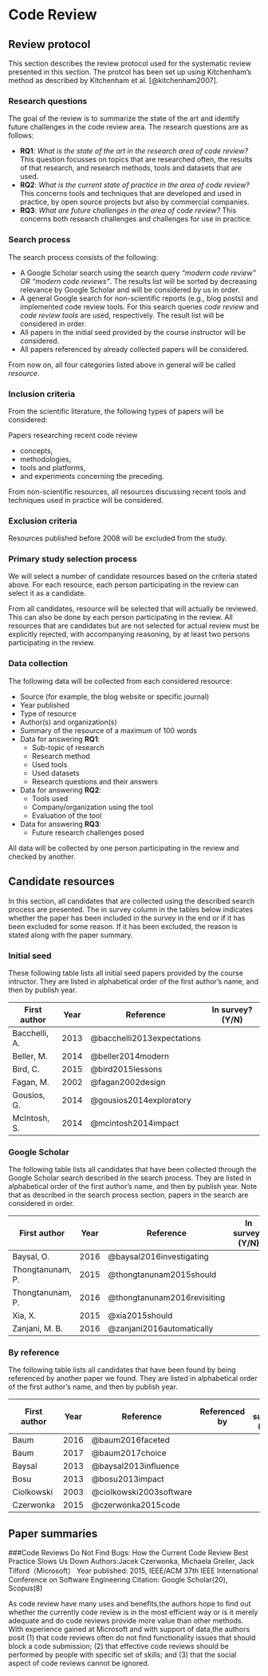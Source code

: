 # Code Review
## Review protocol
This section describes the review protocol used for the systematic review presented in this
section. The protcol has been set up using Kitchenham's method as described by Kitchenham et al.
[@kitchenham2007].

### Research questions
The goal of the review is to summarize the state of the art and identify future challenges in the
code review area. The research questions are as follows:

* **RQ1**: *What is the state of the art in the research area of code review?* This question
focusses on topics that are researched often, the results of that research, and research methods,
tools and datasets that are used.
* **RQ2**: *What is the current state of practice in the area of code review?* This concerns tools
and techniques that are developed and used in practice, by open source projects but also by
commercial companies.
* **RQ3**: *What are future challenges in the area of code review?* This concerns both research
challenges and challenges for use in practice.

### Search process
The search process consists of the following:

* A Google Scholar search using the search query *"modern code review" OR "modern code reviews"*.
The results list will be sorted by decreasing relevance by Google Scholar and will be considered by
us in order.
* A general Google search for non-scientific reports (e.g., blog posts) and implemented code review
tools. For this search queries *code review* and *code review tools* are used, respectively. The
result list will be considered in order.
* All papers in the initial seed provided by the course instructor will be considered.
* All papers referenced by already collected papers will be considered.

From now on, all four categories listed above in general will be called *resource*.

### Inclusion criteria
From the scientific literature, the following types of papers will be considered:

Papers researching recent code review

* concepts,
* methodologies,
* tools and platforms,
* and experiments concerning the preceding.

From non-scientific resources, all resources discussing recent tools and techniques used in
practice will be considered.

### Exclusion criteria
Resources published before 2008 will be excluded from the study.

### Primary study selection process
We will select a number of candidate resources based on the criteria stated above. For each
resource, each person participating in the review can select it as a candidate.

From all candidates, resource will be selected that will actually be reviewed. This can also be
done by each person participating in the review. All resources that are candidates but are not
selected
for actual review must be explicitly rejected, with accompanying reasoning, by at least two persons
participating in the review.

### Data collection
The following data will be collected from each considered resource:

* Source (for example, the blog website or specific journal)
* Year published
* Type of resource
* Author(s) and organization(s)
* Summary of the resource of a maximum of 100 words
* Data for answering **RQ1**:
    - Sub-topic of research
    - Research method
    - Used tools
    - Used datasets
    - Research questions and their answers
* Data for answering **RQ2**:
    - Tools used
    - Company/organization using the tool
    - Evaluation of the tool
* Data for answering **RQ3**:
    - Future research challenges posed

All data will be collected by one person participating in the review and checked by another.

## Candidate resources
In this section, all candidates that are collected using the described search process are
presented. The in survey column in the tables below indicates whether the paper has been
included in the survey in the end or if it has been excluded for some reason. If it has been
excluded, the reason is stated along with the paper summary.

### Initial seed
These following table lists all initial seed papers provided by the course intructor. They are
listed in alphabetical order of the first author's name, and then by publish year.

| First author  | Year | Reference                  | In survey? (Y/N) |
|---------------|------|----------------------------|------------------|
| Bacchelli, A. | 2013 | @bacchelli2013expectations |                  |
| Beller, M.    | 2014 | @beller2014modern          |                  |
| Bird, C.      | 2015 | @bird2015lessons           |                  |
| Fagan, M.     | 2002 | @fagan2002design           |                  |
| Gousios, G.   | 2014 | @gousios2014exploratory    |                  |
| McIntosh, S.  | 2014 | @mcintosh2014impact        |                  |

### Google Scholar
The following table lists all candidates that have been collected through the Google Scholar search
described in the search process. They are listed in alphabetical order of the first author's name,
and then by publish year. Note that as described in the search process section, papers in the
search are considered in order.

| First author     | Year | Reference                   | In survey? (Y/N) |
|------------------|------|-----------------------------|------------------|
| Baysal, O.       | 2016 | @baysal2016investigating    |                  |
| Thongtanunam, P. | 2015 | @thongtanunam2015should     |                  |
| Thongtanunam, P. | 2016 | @thongtanunam2016revisiting |                  |
| Xia, X.          | 2015 | @xia2015should              |                  |
| Zanjani, M. B.   | 2016 | @zanjani2016automatically   |                  |

### By reference
The following table lists all candidates that have been found by being referenced by another paper
we found. They are listed in alphabetical order of the first author's name, and then by publish
year.

| First author | Year | Reference               | Referenced by | In survey? (Y/N) |
|--------------|------|-------------------------|---------------|------------------|
| Baum         | 2016 | @baum2016faceted        |               |                  |
| Baum         | 2017 | @baum2017choice         |               |                  |
| Baysal       | 2013 | @baysal2013influence    |               |                  |
| Bosu         | 2013 | @bosu2013impact         |               |                  |
| Ciolkowski   | 2003 | @ciolkowski2003software |               |                  |
| Czerwonka    | 2015 | @czerwonka2015code      |               |                  |

## Paper summaries

###Code Reviews Do Not Find Bugs: How the Current Code Review Best Practice Slows Us Down
Authors:Jacek Czerwonka, Michaela Greiler, Jack Tilford（Microsoft）
Year published: 2015, IEEE/ACM 37th IEEE International Conference on Software Engineering
Citation: Google Scholar(20), Scopus(8)  

As code review have many uses and benefits,the authors hope to find out whether the currently code review is in the most efficient way or is it merely adequate and do code reviews provide more value than other methods. 
With experience gained at Microsoft and with support of data,the authors posit (1) that code reviews often do not find functionality issues that should block a
code submission; 
(2) that effective code reviews should be performed by people with specific set of skills; and (3) that the social aspect of code reviews cannot be ignored.
